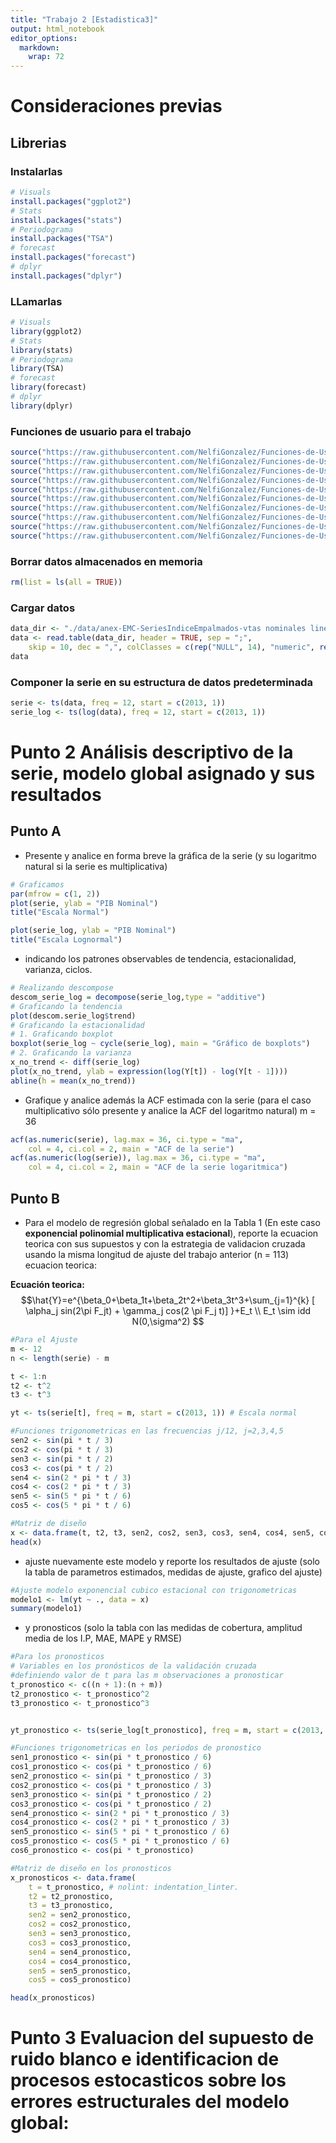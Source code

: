 ```yaml
---
title: "Trabajo 2 [Estadistica3]"
output: html_notebook
editor_options: 
  markdown: 
    wrap: 72
---
```


# Consideraciones previas

## Librerias

### Instalarlas
```r
# Visuals
install.packages("ggplot2")
# Stats
install.packages("stats")
# Periodograma
install.packages("TSA")
# forecast
install.packages("forecast")
# dplyr
install.packages("dplyr")
```

### LLamarlas

```r
# Visuals
library(ggplot2)
# Stats
library(stats)
# Periodograma
library(TSA)
# forecast
library(forecast)
# dplyr
library(dplyr)
```

### Funciones de usuario para el trabajo
```r
source("https://raw.githubusercontent.com/NelfiGonzalez/Funciones-de-Usuario-Estadistica-III/main/Funcion-Descomp.Loess.R") # nolint: line_length_linter
source("https://raw.githubusercontent.com/NelfiGonzalez/Funciones-de-Usuario-Estadistica-III/main/Funcion-Filtro.lineal.R") # nolint: line_length_linter
source("https://raw.githubusercontent.com/NelfiGonzalez/Funciones-de-Usuario-Estadistica-III/main/Funcion-Loess.Optimo.R") # nolint: line_length_linter
source("https://raw.githubusercontent.com/NelfiGonzalez/Funciones-de-Usuario-Estadistica-III/main/Funcion-SelectModel.R") # nolint: line_length_linter
source("https://raw.githubusercontent.com/NelfiGonzalez/Funciones-de-Usuario-Estadistica-III/main/Funcion-SuavizamientoEstacional.R") # nolint: line_length_linter
source("https://raw.githubusercontent.com/NelfiGonzalez/Funciones-de-Usuario-Estadistica-III/main/Funcion-estimar.recursiva.R") # nolint: line_length_linter
source("https://raw.githubusercontent.com/NelfiGonzalez/Funciones-de-Usuario-Estadistica-III/main/Funcion-regexpo.ErrorARMA.R") # nolint: line_length_linter
source("https://raw.githubusercontent.com/NelfiGonzalez/Funciones-de-Usuario-Estadistica-III/main/Funcion-regexponencial.R") # nolint: line_length_linter
source("https://raw.githubusercontent.com/NelfiGonzalez/Funciones-de-Usuario-Estadistica-III/main/Funciones-BP.LB.test-pruebaDW1.R") # nolint: line_length_linter
source("https://raw.githubusercontent.com/NelfiGonzalez/Funciones-de-Usuario-Estadistica-III/main/Funciones-Criterios.Informacion-Calidad.Intervalos.R") # nolint: line_length_linter
```

### Borrar datos almacenados en memoria
```r
rm(list = ls(all = TRUE))
```

### Cargar datos
```r
data_dir <- "./data/anex-EMC-SeriesIndiceEmpalmados-vtas nominales lineas mercancia-may2023.csv" # nolint: line_length_linter
data <- read.table(data_dir, header = TRUE, sep = ";",
    skip = 10, dec = ",", colClasses = c(rep("NULL", 14), "numeric", rep("NULL", 7))) # nolint: line_length_linter, indentation_linter.
data
```

### Componer la serie en su estructura de datos predeterminada
```r
serie <- ts(data, freq = 12, start = c(2013, 1))
serie_log <- ts(log(data), freq = 12, start = c(2013, 1))
```

# Punto 2 Análisis descriptivo de la serie, modelo global asignado y sus resultados

## Punto A
* Presente y analice en forma breve la gráfica de la serie (y su logaritmo natural si la serie es multiplicativa)

```r
# Graficamos
par(mfrow = c(1, 2))
plot(serie, ylab = "PIB Nominal")
title("Escala Normal")

plot(serie_log, ylab = "PIB Nominal")
title("Escala Lognormal")
```

* indicando los patrones observables de tendencia, estacionalidad, varianza, ciclos.
```r
# Realizando descompose
descom_serie_log = decompose(serie_log,type = "additive")
# Graficando la tendencia
plot(descom.serie_log$trend)
# Graficando la estacionalidad
# 1. Graficando boxplot
boxplot(serie_log ~ cycle(serie_log), main = "Gráfico de boxplots")
# 2. Graficando la varianza
x_no_trend <- diff(serie_log)
plot(x_no_trend, ylab = expression(log(Y[t]) - log(Y[t - 1])))
abline(h = mean(x_no_trend))
```

* Grafique y analice además la ACF estimada con la serie (para el caso multiplicativo sólo presente y analice la ACF del logaritmo natural) m = 36
```r
acf(as.numeric(serie), lag.max = 36, ci.type = "ma",
    col = 4, ci.col = 2, main = "ACF de la serie")
acf(as.numeric(log(serie)), lag.max = 36, ci.type = "ma",
    col = 4, ci.col = 2, main = "ACF de la serie logaritmica")
```

## Punto B

* Para el modelo de regresión global señalado en la Tabla 1 (En este caso **exponencial polinomial multiplicativa estacional**), reporte la ecuacion teorica con sus supuestos y con la estrategia de validacion cruzada usando la misma longitud de ajuste del trabajo anterior (n = 113)
ecuacion teorica: 

**Ecuación teorica:**
$$\hat{Y}=e^{\beta_0+\beta_1t+\beta_2t^2+\beta_3t^3+\sum_{j=1}^{k} [ \alpha_j sin(2\pi F_jt) + \gamma_j cos(2 \pi F_j t)] }+E_t \\ E_t \sim idd N(0,\sigma^2) $$

```r
#Para el Ajuste
m <- 12
n <- length(serie) - m

t <- 1:n
t2 <- t^2
t3 <- t^3

yt <- ts(serie[t], freq = m, start = c(2013, 1)) # Escala normal

#Funciones trigonometricas en las frecuencias j/12, j=2,3,4,5
sen2 <- sin(pi * t / 3)
cos2 <- cos(pi * t / 3)
sen3 <- sin(pi * t / 2)
cos3 <- cos(pi * t / 2)
sen4 <- sin(2 * pi * t / 3)
cos4 <- cos(2 * pi * t / 3)
sen5 <- sin(5 * pi * t / 6)
cos5 <- cos(5 * pi * t / 6)

#Matriz de diseño
x <- data.frame(t, t2, t3, sen2, cos2, sen3, cos3, sen4, cos4, sen5, cos5)
head(x)
```

* ajuste nuevamente este modelo y reporte los resultados de ajuste (solo la tabla de parametros estimados, medidas de ajuste, grafico del ajuste)
```r
#Ajuste modelo exponencial cubico estacional con trigonometricas
modelo1 <- lm(yt ~ ., data = x)
summary(modelo1)
```

* y pronosticos (solo la tabla con las medidas de cobertura, amplitud media de los I.P, MAE, MAPE y RMSE)
```r
#Para los pronosticos
# Variables en los pronósticos de la validación cruzada
#definiendo valor de t para las m observaciones a pronosticar
t_pronostico <- c((n + 1):(n + m))
t2_pronostico <- t_pronostico^2
t3_pronostico <- t_pronostico^3


yt_pronostico <- ts(serie_log[t_pronostico], freq = m, start = c(2013, 1))

#Funciones trigonometricas en los periodos de pronostico
sen1_pronostico <- sin(pi * t_pronostico / 6)
cos1_pronostico <- cos(pi * t_pronostico / 6)
sen2_pronostico <- sin(pi * t_pronostico / 3)
cos2_pronostico <- cos(pi * t_pronostico / 3)
sen3_pronostico <- sin(pi * t_pronostico / 2)
cos3_pronostico <- cos(pi * t_pronostico / 2)
sen4_pronostico <- sin(2 * pi * t_pronostico / 3)
cos4_pronostico <- cos(2 * pi * t_pronostico / 3)
sen5_pronostico <- sin(5 * pi * t_pronostico / 6)
cos5_pronostico <- cos(5 * pi * t_pronostico / 6)
cos6_pronostico <- cos(pi * t_pronostico)

#Matriz de diseño en los pronosticos
x_pronosticos <- data.frame(
    t = t_pronostico, # nolint: indentation_linter.
    t2 = t2_pronostico,
    t3 = t3_pronostico,
    sen2 = sen2_pronostico,
    cos2 = cos2_pronostico,
    sen3 = sen3_pronostico,
    cos3 = cos3_pronostico,
    sen4 = sen4_pronostico,
    cos4 = cos4_pronostico,
    sen5 = sen5_pronostico,
    cos5 = cos5_pronostico)

head(x_pronosticos)
```

# Punto 3  Evaluacion del supuesto de ruido blanco e identificacion de procesos estocasticos sobre los errores estructurales del modelo global:
